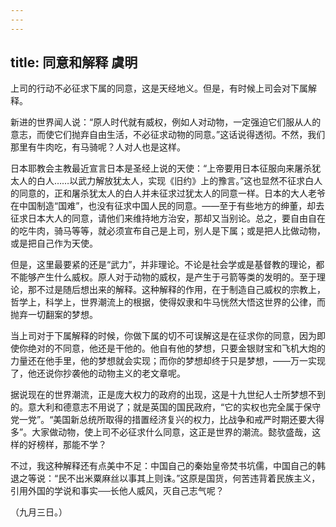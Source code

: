 ```yaml
---
---
---
```

title: 同意和解释 虞明
---



上司的行动不必征求下属的同意，这是天经地义。但是，有时候上司会对下属解释。

新进的世界闻人说：“原人时代就有威权，例如人对动物，一定强迫它们服从人的意志，而使它们抛弃自由生活，不必征求动物的同意。”这话说得透彻。不然，我们那里有牛肉吃，有马骑呢？人对人也是这样。

日本耶教会主教最近宣言日本是圣经上说的天使：“上帝要用日本征服向来屠杀犹太人的白人……以武力解放犹太人，实现《旧约》上的豫言。”这也显然不征求白人的同意的，正和屠杀犹太人的白人并未征求过犹太人的同意一样。日本的大人老爷在中国制造“国难”，也没有征求中国人民的同意。——至于有些地方的绅董，却去征求日本大人的同意，请他们来维持地方治安，那却又当别论。总之，要自由自在的吃牛肉，骑马等等，就必须宣布自己是上司，别人是下属；或是把人比做动物，或是把自己作为天使。

但是，这里最要紧的还是“武力”，并非理论。不论是社会学或是基督教的理论，都不能够产生什么威权。原人对于动物的威权，是产生于弓箭等类的发明的。至于理论，那不过是随后想出来的解释。这种解释的作用，在于制造自己威权的宗教上，哲学上，科学上，世界潮流上的根据，使得奴隶和牛马恍然大悟这世界的公律，而抛弃一切翻案的梦想。

当上司对于下属解释的时候，你做下属的切不可误解这是在征求你的同意，因为即使你绝对的不同意，他还是干他的。他自有他的梦想，只要金银财宝和飞机大炮的力量还在他手里，他的梦想就会实现；而你的梦想却终于只是梦想，——万一实现了，他还说你抄袭他的动物主义的老文章呢。

据说现在的世界潮流，正是庞大权力的政府的出现，这是十九世纪人士所梦想不到的。意大利和德意志不用说了；就是英国的国民政府，“它的实权也完全属于保守党一党”。“美国新总统所取得的措置经济复兴的权力，比战争和戒严时期还要大得多”。大家做动物，使上司不必征求什么同意，这正是世界的潮流。懿欤盛哉，这样的好榜样，那能不学？

不过，我这种解释还有点美中不足：中国自己的秦始皇帝焚书坑儒，中国自己的韩退之等说：“民不出米粟麻丝以事其上则诛。”这原是国货，何苦违背着民族主义，引用外国的学说和事实──长他人威风，灭自己志气呢？

（九月三日。）